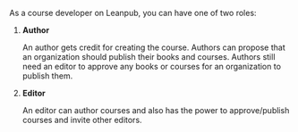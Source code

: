 
As a course developer on Leanpub, you can have one of two roles:

1. **Author**

     An author gets credit for creating the course. Authors can propose that an organization should publish their books and courses. Authors still need an editor to approve any books or courses for an organization to publish them. 

1. **Editor**

     An editor can author courses and also has the power to approve/publish courses and invite other editors.
     
     